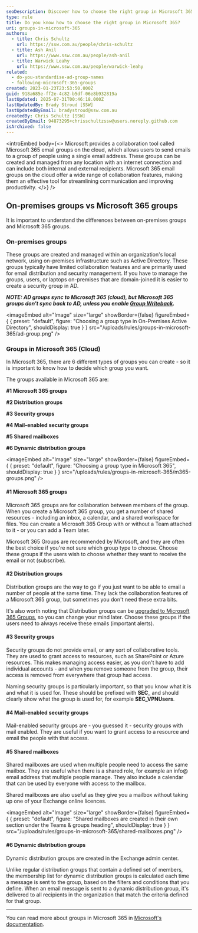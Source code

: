 ```yaml
---
seoDescription: Discover how to choose the right group in Microsoft 365, including on-premises groups, distribution groups, security groups, and more. Learn about collaboration features and best practices for streamlining communication and improving productivity.
type: rule
title: Do you know how to choose the right group in Microsoft 365?
uri: groups-in-microsoft-365
authors:
  - title: Chris Schultz
    url: https://ssw.com.au/people/chris-schultz
  - title: Ash Anil
    url: https://www.ssw.com.au/people/ash-anil
  - title: Warwick Leahy
    url: https://www.ssw.com.au/people/warwick-leahy
related:
  - do-you-standardise-ad-group-names
  - following-microsoft-365-groups
created: 2023-01-23T23:53:50.000Z
guid: 918a685e-ff2e-4c82-b5df-06e8b932819a
lastUpdated: 2025-07-31T00:46:18.000Z
lastUpdatedBy: Brady Stroud [SSW]
lastUpdatedByEmail: bradystroud@ssw.com.au
createdBy: Chris Schultz [SSW]
createdByEmail: 94873295+chrisschultzssw@users.noreply.github.com
isArchived: false
---
```


<introEmbed
  body={<>
Microsoft provides a collaboration tool called Microsoft 365 email groups on the cloud, which allows users to send emails to a group of people using a single email address. These groups can be created and managed from any location with an internet connection and can include both internal and external recipients. Microsoft 365 email groups on the cloud offer a wide range of collaboration features, making them an effective tool for streamlining communication and improving productivity.
  </>}
/>
## On-premises groups vs Microsoft 365 groups

It is important to understand the differences between on-premises groups and Microsoft 365 groups.

### On-premises groups

These groups are created and managed within an organization's local network, using on-premises infrastructure such as Active Directory. These groups typically have limited collaboration features and are primarily used for email distribution and security management. If you have to manage the groups, users, or laptops on-premises that are domain-joined it is easier to create a security group in AD.

**_NOTE: AD groups sync to Microsoft 365 (cloud), but Microsoft 365 groups don't sync back to AD, unless you enable [Group Writeback](https://learn.microsoft.com/en-us/entra/identity/hybrid/connect/how-to-connect-group-writeback-enable?WT.mc_id=M365-MVP-33518)._**


<imageEmbed
  alt="Image"
  size="large"
  showBorder={false}
  figureEmbed={ {
    preset: "default",
    figure: "Choosing a group type in On-Premises Active Directory",
    shouldDisplay: true
  } }
  src="/uploads/rules/groups-in-microsoft-365/ad-group.png"
/>

### Groups in Microsoft 365 (Cloud)

In Microsoft 365, there are 6 different types of groups you can create - so it is important to know how to decide which group you want.

The groups available in Microsoft 365 are:

**\#1 Microsoft 365 groups**

**\#2 Distribution groups**

**\#3 Security groups**

**\#4 Mail-enabled security groups**

**\#5 Shared mailboxes**

**\#6 Dynamic distribution groups**


<imageEmbed
  alt="Image"
  size="large"
  showBorder={false}
  figureEmbed={ {
    preset: "default",
    figure: "Choosing a group type in Microsoft 365",
    shouldDisplay: true
  } }
  src="/uploads/rules/groups-in-microsoft-365/m365-groups.png"
/>

#### \#1 Microsoft 365 groups

Microsoft 365 groups are for collaboration between members of the group. When you create a Microsoft 365 group, you get a number of shared resources - including an inbox, a calendar, and a shared workspace for files. You can create a Microsoft 365 Group with or without a Team attached to it - or you can add a Team later.

Microsoft 365 Groups are recommended by Microsoft, and they are often the best choice if you're not sure which group type to choose. Choose these groups if the users wish to choose whether they want to receive the email or not (subscribe).

#### \#2 Distribution groups

Distribution groups are the way to go if you just want to be able to email a number of people at the same time. They lack the collaboration features of a Microsoft 365 group, but sometimes you don't need these extra bits.

It's also worth noting that Distribution groups can be [upgraded to Microsoft 365 Groups](https://learn.microsoft.com/en-us/powershell/module/exchange/upgrade-distributiongroup?WT.mc_id=M365-MVP-33518), so you can change your mind later. Choose these groups if the users need to always receive these emails (important alerts).

#### \#3 Security groups

Security groups do not provide email, or any sort of collaborative tools. They are used to grant access to resources, such as SharePoint or Azure resources. This makes managing access easier, as you don't have to add individual accounts - and when you remove someone from the group, their access is removed from everywhere that group had access.

Naming security groups is particularly important, so that you know what it is and what it is used for. These should be prefixed with **SEC\_** and should clearly show what the group is used for, for example **SEC_VPNUsers**.

#### \#4 Mail-enabled security groups

Mail-enabled security groups are - you guessed it - security groups with mail enabled. They are useful if you want to grant access to a resource and email the people with that access.

#### \#5 Shared mailboxes

Shared mailboxes are used when multiple people need to access the same mailbox. They are useful when there is a shared role, for example an info@ email address that multiple people manage. They also include a calendar that can be used by everyone with access to the mailbox.

Shared mailboxes are also useful as they give you a mailbox without taking up one of your Exchange online licences.


<imageEmbed
  alt="Image"
  size="large"
  showBorder={false}
  figureEmbed={ {
    preset: "default",
    figure: "Shared mailboxes are created in their own section under the Teams & groups heading",
    shouldDisplay: true
  } }
  src="/uploads/rules/groups-in-microsoft-365/shared-mailboxes.png"
/>

#### \#6 Dynamic distribution groups

Dynamic distribution groups are created in the Exchange admin center.

Unlike regular distribution groups that contain a defined set of members, the membership list for dynamic distribution groups is calculated each time a message is sent to the group, based on the filters and conditions that you define. When an email message is sent to a dynamic distribution group, it's delivered to all recipients in the organization that match the criteria defined for that group.

---

You can read more about groups in Microsoft 365 in [Microsoft's documentation](https://learn.microsoft.com/en-us/microsoft-365/admin/create-groups/compare-groups?view=o365-worldwide&WT.mc_id=M365-MVP-33518).
